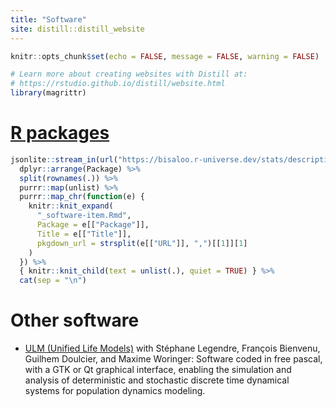 ```yaml
---
title: "Software"
site: distill::distill_website
---
```


```r
knitr::opts_chunk$set(echo = FALSE, message = FALSE, warning = FALSE)

# Learn more about creating websites with Distill at:
# https://rstudio.github.io/distill/website.html
library(magrittr)
```

# [R packages](https://cran.r-project.org/web/checks/check_results_hugo.gruson_r_at_normalesup.org.html)

```r
jsonlite::stream_in(url("https://bisaloo.r-universe.dev/stats/descriptions"), verbose = FALSE) %>%
  dplyr::arrange(Package) %>%
  split(rownames(.)) %>%
  purrr::map(unlist) %>%
  purrr::map_chr(function(e) {
    knitr::knit_expand(
      "_software-item.Rmd", 
      Package = e[["Package"]],
      Title = e[["Title"]],
      pkgdown_url = strsplit(e[["URL"]], ",")[[1]][1]
    )
  }) %>%
  { knitr::knit_child(text = unlist(.), quiet = TRUE) } %>%
  cat(sep = "\n")
```

# Other software

- [ULM (Unified Life Models)](https://www.biologie.ens.fr/~legendre/ulm/ulm.html) with Stéphane Legendre, François Bienvenu, Guilhem Doulcier, and Maxime Woringer: Software coded in free pascal, with a GTK or Qt graphical interface, enabling the simulation and analysis of deterministic and stochastic discrete time dynamical systems for population dynamics modeling.
